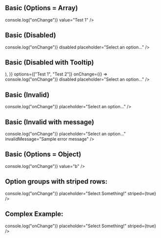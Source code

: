 
<Meta title="Inputs/Combobox" component={Combobox} />

## Basic (Options = Array)

<Canvas>
	<Story name="Options = Array">
		<div style={{ width: "90%", height: "125px" }}>
			<Combobox
				inputHeight='s'
				options={["Test 1", "Test 2"]}
				onChange={() => console.log("onChange")}
				value="Test 1"
			/>
		</div>
	</Story>
</Canvas>

## Basic (Disabled)

<Canvas>
	<Story name="Disabled">
		<div style={{ width: "90%", height: "125px" }}>
			<Combobox
				options={["Test 1", "Test 2"]}
				onChange={() => console.log("onChange")}
				disabled
				placeholder="Select an option..."
			/>
		</div>
	</Story>
</Canvas>

## Basic (Disabled with Tooltip)

<Canvas>
	<Story name="Disabled with tooltip">
		<div style={{ width: "90%", height: "125px" }}>
			<Combobox
				container={{
					element: (
						<Tooltip
							content={"This combobox is disabled"}
							popperOffsetModifier={{ offset: [-55, 10] }}
							showDelay={300}
						/>
					),
				}}
				options={["Test 1", "Test 2"]}
				onChange={() => console.log("onChange")}
				disabled
				placeholder="Select an option..."
			/>
		</div>
	</Story>
</Canvas>

## Basic (Invalid)

<Canvas>
	<Story name="Invalid">
		<div style={{ width: "90%", height: "125px" }}>
			<Combobox
				invalid
				options={["Test 1", "Test 2"]}
				onChange={() => console.log("onChange")}
				placeholder="Select an option..."
			/>
		</div>
	</Story>
</Canvas>

## Basic (Invalid with message)

<Canvas>
	<Story name="Invalid with message">
		<div style={{ width: "90%", height: "125px" }}>
			<Combobox
				invalid
				options={["Test 1", "Test 2"]}
				onChange={() => console.log("onChange")}
				placeholder="Select an option..."
				invalidMessage="Sample error message"
			/>
		</div>
	</Story>
</Canvas>

## Basic (Options = Object)

<Canvas>
	<Story name="Options = Object">
		<div style={{ width: "90%", height: "125px" }}>
			<Combobox
				options={{
					a: "Example A",
					b: "Example B",
				}}
				onChange={() => console.log("onChange")}
				value="b"
			/>
		</div>
	</Story>
</Canvas>

## Option groups with striped rows:

<Canvas>
	<Story name="Striped">
		<div style={{ width: "90%", height: "310px" }}>
			<Combobox
				optionGroups={{
					active: {
						label: "Active Items",
					},
					inactive: {
						label: "Inactive Items",
					},
				}}
				options={{
					a: {
						label: "Item A",
						optionGroup: "active",
					},
					b: {
						disabled: true,
						label: "Item B",
						optionGroup: "inactive",
						secondaryText: "(deactivated)",
					},
					c: {
						label: "Item C",
						optionGroup: "active",
					},
					d: {
						label: "Item D",
						optionGroup: "active",
					},
					e: {
						label: "Item E",
						optionGroup: "active",
					},
				}}
				onChange={() => console.log("onChange")}
				placeholder="Select Something!"
				striped={true}
			/>
		</div>
	</Story>
</Canvas>

## Complex Example:

<Canvas>
	<Story name="Connect">
		<div style={{ width: "90%", height: "600px" }}>
			<Combobox
				optionHeight='l'
				optionGroups={{
					active: {
						label: "Active Items",
					},
					inactive: {
						label: "Inactive Items",
					},
					connected: {
						label: "Connected sites",
					},
				}}
				options={{
					vi6tamon66: {
						label: 'EduardoTest',
						optionGroup: 'connected',
						disabled: true,
						secondaryText: 'EduardoTest',
					},
					f9tl99u20j: {
						label: 'gameovertest',
						icon: 'https://app.getflywheel.com/assets/images/app/avatars/site-v2.svg',
						optionGroup: undefined,
						disabled: false,
					},
					xvvkshuge5: {
						label: 'Hot Thoughts',
						icon: 'https://app.getflywheel.com/assets/images/app/avatars/site-v3.svg',
						optionGroup: undefined,
						disabled: false,
					},
					eb4048qhg3: {
						label: "Let's Learn Local",
						icon: 'https://app.getflywheel.com/assets/images/app/avatars/site-v2.svg',
						optionGroup: undefined,
						disabled: false,
					},
					xljat07he5: {
						label: 'Local by WPE',
						icon: 'https://app.getflywheel.com/assets/images/app/avatars/site-v1.svg',
						optionGroup: undefined,
						disabled: false,
					},
					'9tk3oojmil': {
						label: 'Product Roadmaps',
						icon: 'https://app.getflywheel.com/assets/images/app/avatars/site-v1.svg',
						optionGroup: undefined,
						disabled: false,
					},
					'47b1364yva': {
						label: 'Spacemind 5000',
						icon: 'https:flywheel-app-production.s3.amazonaws.com/uploads/site/657948/1643221998-57-0001-1961/expanded_brain_large.jpeg',
						optionGroup: undefined,
						disabled: false,
					},
					'8eht8gi4t8': {
						label: 'Star Map',
						icon: 'https://app.getflywheel.com/assets/images/app/avatars/site-v2.svg',
						optionGroup: undefined,
						disabled: false,
					},
					vwddlo8lal: {
						label: 'Starship Wingnut',
						icon: 'https://app.getflywheel.com/assets/images/app/avatars/site-v2.svg',
						optionGroup: undefined,
						disabled: false,
					},
				}}
				onChange={() => console.log("onChange")}
				placeholder="Select Something!"
				striped={true}
			/>
		</div>
	</Story>
</Canvas>
